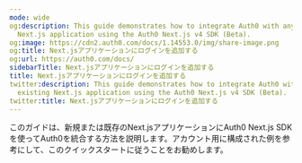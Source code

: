 ```yaml
---
mode: wide
og:description: This guide demonstrates how to integrate Auth0 with any new or existing
  Next.js application using the Auth0 Next.js v4 SDK (Beta).
og:image: https://cdn2.auth0.com/docs/1.14553.0/img/share-image.png
og:title: Next.jsアプリケーションにログインを追加する
og:url: https://auth0.com/docs/
sidebarTitle: Next.jsアプリケーションにログインを追加する
title: Next.jsアプリケーションにログインを追加する
twitter:description: This guide demonstrates how to integrate Auth0 with any new or
  existing Next.js application using the Auth0 Next.js v4 SDK (Beta).
twitter:title: Next.jsアプリケーションにログインを追加する
---
```


このガイドは、新規または既存のNext.jsアプリケーションにAuth0 Next.js SDKを使ってAuth0を統合する方法を説明します。アカウント用に構成された例を参考にして、このクイックスタートに従うことをお勧めします。